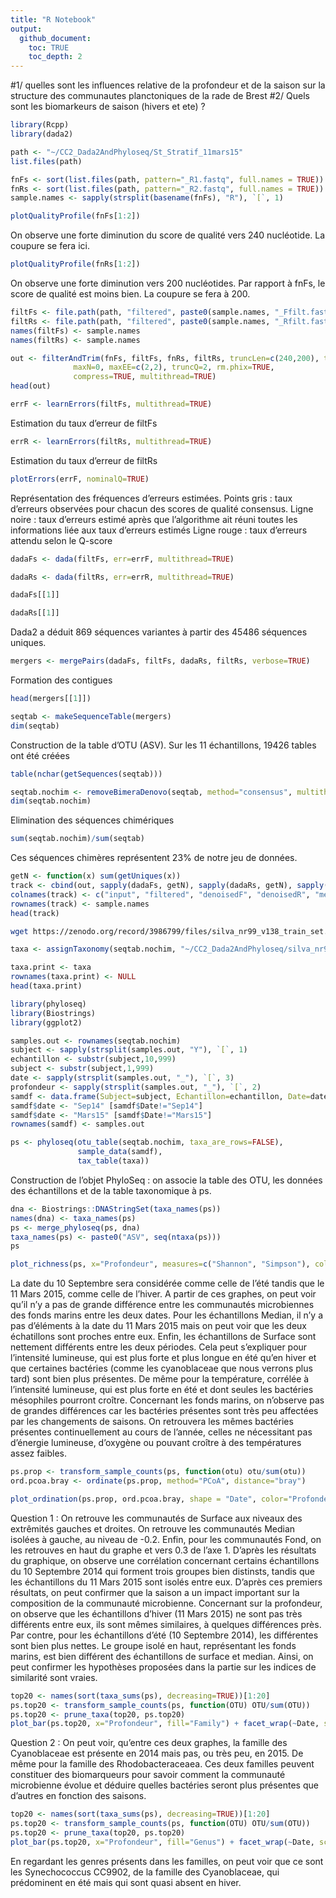 ```yaml
---
title: "R Notebook"
output: 
  github_document:
    toc: TRUE
    toc_depth: 2
---
```


#1/ quelles sont les influences relative de la profondeur et de la saison sur la structure des communautes planctoniques de la rade de Brest
#2/ Quels sont les biomarkeurs de saison (hivers et ete) ?

```r
library(Rcpp)
library(dada2)
```

```r
path <- "~/CC2_Dada2AndPhyloseq/St_Stratif_11mars15"
list.files(path)
```

```r
fnFs <- sort(list.files(path, pattern="_R1.fastq", full.names = TRUE))
fnRs <- sort(list.files(path, pattern="_R2.fastq", full.names = TRUE))
sample.names <- sapply(strsplit(basename(fnFs), "R"), `[`, 1)
```

```r
plotQualityProfile(fnFs[1:2])
```

On observe une forte diminution du score de qualité vers 240 nucléotide. La coupure se fera ici.

```r
plotQualityProfile(fnRs[1:2])
```

On observe une forte diminution vers 200 nucléotides. Par rapport à fnFs, le score de qualité est moins bien. La coupure se fera à 200.

```r
filtFs <- file.path(path, "filtered", paste0(sample.names, "_Ffilt.fastq.gz"))
filtRs <- file.path(path, "filtered", paste0(sample.names, "_Rfilt.fastq.gz"))
names(filtFs) <- sample.names
names(filtRs) <- sample.names
```

```r
out <- filterAndTrim(fnFs, filtFs, fnRs, filtRs, truncLen=c(240,200), trimLeft =21,
              maxN=0, maxEE=c(2,2), truncQ=2, rm.phix=TRUE,
              compress=TRUE, multithread=TRUE)
head(out)
```

```r
errF <- learnErrors(filtFs, multithread=TRUE)
```

Estimation du taux d'erreur de filtFs

```r
errR <- learnErrors(filtRs, multithread=TRUE)
```

Estimation du taux d'erreur de filtRs

```r
plotErrors(errF, nominalQ=TRUE)
```

Représentation des fréquences d'erreurs estimées.
Points gris : taux d'erreurs observées pour chacun des scores de qualité consensus.
Ligne noire : taux d'erreurs estimé après que l'algorithme ait réuni toutes les informations liée aux taux d'erreurs estimés
Ligne rouge : taux d'erreurs attendu selon le Q-score

```r
dadaFs <- dada(filtFs, err=errF, multithread=TRUE)
```

```r
dadaRs <- dada(filtRs, err=errR, multithread=TRUE)
```


```r
dadaFs[[1]]
```

```r
dadaRs[[1]]
```

Dada2 a déduit 869 séquences variantes à partir des 45486 séquences uniques.

```r
mergers <- mergePairs(dadaFs, filtFs, dadaRs, filtRs, verbose=TRUE)
```

Formation des contigues

```r
head(mergers[[1]])
```

```r
seqtab <- makeSequenceTable(mergers)
dim(seqtab)
```

Construction de la table d'OTU (ASV). Sur les 11 échantillons, 19426 tables ont été créées

```r
table(nchar(getSequences(seqtab)))
```

```r
seqtab.nochim <- removeBimeraDenovo(seqtab, method="consensus", multithread=TRUE, verbose=TRUE)
dim(seqtab.nochim)
```

Elimination des séquences chimériques

```r
sum(seqtab.nochim)/sum(seqtab)
```
Ces séquences chimères représentent 23% de notre jeu de données.

```r
getN <- function(x) sum(getUniques(x))
track <- cbind(out, sapply(dadaFs, getN), sapply(dadaRs, getN), sapply(mergers, getN), rowSums(seqtab.nochim))
colnames(track) <- c("input", "filtered", "denoisedF", "denoisedR", "merged", "nonchim")
rownames(track) <- sample.names
head(track)
```

```bash
wget https://zenodo.org/record/3986799/files/silva_nr99_v138_train_set.fa.gz
```

```r
taxa <- assignTaxonomy(seqtab.nochim, "~/CC2_Dada2AndPhyloseq/silva_nr99_v138_train_set.fa.gz", multithread=TRUE)
```

```r
taxa.print <- taxa
rownames(taxa.print) <- NULL
head(taxa.print)
```

```r
library(phyloseq)
library(Biostrings)
library(ggplot2)
```

```r
samples.out <- rownames(seqtab.nochim)
subject <- sapply(strsplit(samples.out, "Y"), `[`, 1)
echantillon <- substr(subject,10,999)
subject <- substr(subject,1,999)
date <- sapply(strsplit(samples.out, "_"), `[`, 3)
profondeur <- sapply(strsplit(samples.out, "_"), `[`, 2)
samdf <- data.frame(Subject=subject, Echantillon=echantillon, Date=date, Profondeur=profondeur)
samdf$date <- "Sep14" [samdf$Date!="Sep14"] 
samdf$date <- "Mars15" [samdf$Date!="Mars15"] 
rownames(samdf) <- samples.out
```

```r
ps <- phyloseq(otu_table(seqtab.nochim, taxa_are_rows=FALSE), 
               sample_data(samdf), 
               tax_table(taxa))
```

Construction de l'objet PhyloSeq : on associe la table des OTU, les données des échantillons et de la table taxonomique à ps.

```r
dna <- Biostrings::DNAStringSet(taxa_names(ps))
names(dna) <- taxa_names(ps)
ps <- merge_phyloseq(ps, dna)
taxa_names(ps) <- paste0("ASV", seq(ntaxa(ps)))
ps
```

```r
plot_richness(ps, x="Profondeur", measures=c("Shannon", "Simpson"), color="Date")
```

La date du 10 Septembre sera considérée comme celle de l'été tandis que le 11 Mars 2015, comme celle de l'hiver.
A partir de ces graphes, on peut voir qu'il n'y a pas de grande différence entre les communautés microbiennes des fonds marins entre les deux dates. Pour les échantillons Median, il n'y a pas d'éléments à la date du 11 Mars 2015 mais on peut voir que les deux échatillons sont proches entre eux. Enfin, les échantillons de Surface sont nettement différents entre les deux périodes. Cela peut s'expliquer pour l'intensité lumineuse, qui est plus forte et plus longue en été qu'en hiver et que certaines bactéries (comme les cyanoblaceae que nous verrons plus tard) sont bien plus présentes. De même pour la température, corrélée à l'intensité lumineuse, qui est plus forte en été et dont seules les bactéries mésophiles pourront croître.
Concernant les fonds marins, on n'observe pas de grandes différences car les bactéries présentes sont très peu affectées par les changements de saisons. On retrouvera les mêmes bactéries présentes continuellement au cours de l'année, celles ne nécessitant pas d'énergie lumineuse, d'oxygène ou pouvant croître à des températures assez faibles.

```r
ps.prop <- transform_sample_counts(ps, function(otu) otu/sum(otu))
ord.pcoa.bray <- ordinate(ps.prop, method="PCoA", distance="bray")
```

```r
plot_ordination(ps.prop, ord.pcoa.bray, shape = "Date", color="Profondeur", title="PCoA Bray")
```

Question 1 : On retrouve les communautés de Surface aux niveaux des extrêmités gauches et droites. On retrouve les communautés Median isolées à gauche, au niveau de -0.2. Enfin, pour les communautés Fond, on les retrouves en haut du graphe et vers 0.3 de l'axe 1.
D'après les résultats du graphique, on observe une corrélation concernant certains échantillons du 10 Septembre 2014 qui forment trois groupes bien distinsts, tandis que les échantillons du 11 Mars 2015 sont isolés entre eux. D'après ces premiers résultats, on peut confirmer que la saison a un impact important sur la composition de la communauté microbienne.
Concernant sur la profondeur, on observe que les échantillons d'hiver (11 Mars 2015) ne sont pas très différents entre eux, ils sont mêmes similaires, à quelques différences près. Par contre, pour les échantillons d'été (10 Septembre 2014), les différentes sont bien plus nettes. Le groupe isolé en haut, représentant les fonds marins, est bien différent des échantillons de surface et median. Ainsi, on peut confirmer les hypothèses proposées dans la partie sur les indices de similarité sont vraies.

```r
top20 <- names(sort(taxa_sums(ps), decreasing=TRUE))[1:20]
ps.top20 <- transform_sample_counts(ps, function(OTU) OTU/sum(OTU))
ps.top20 <- prune_taxa(top20, ps.top20)
plot_bar(ps.top20, x="Profondeur", fill="Family") + facet_wrap(~Date, scales="free_x")
```

Question 2 : On peut voir, qu'entre ces deux graphes, la famille des Cyanoblaceae est présente en 2014 mais pas, ou très peu, en 2015. De même pour la famille des Rhodobacteraceaea. Ces deux familles peuvent constituer des biomarqueurs pour savoir comment la communauté microbienne évolue et déduire quelles bactéries seront plus présentes que d'autres en fonction des saisons.


```r
top20 <- names(sort(taxa_sums(ps), decreasing=TRUE))[1:20]
ps.top20 <- transform_sample_counts(ps, function(OTU) OTU/sum(OTU))
ps.top20 <- prune_taxa(top20, ps.top20)
plot_bar(ps.top20, x="Profondeur", fill="Genus") + facet_wrap(~Date, scales="free_x")
```

En regardant les genres présents dans les familles, on peut voir que ce sont les Synechococcus CC9902, de la famille des Cyanoblaceae, qui prédominent en été mais qui sont quasi absent en hiver.

